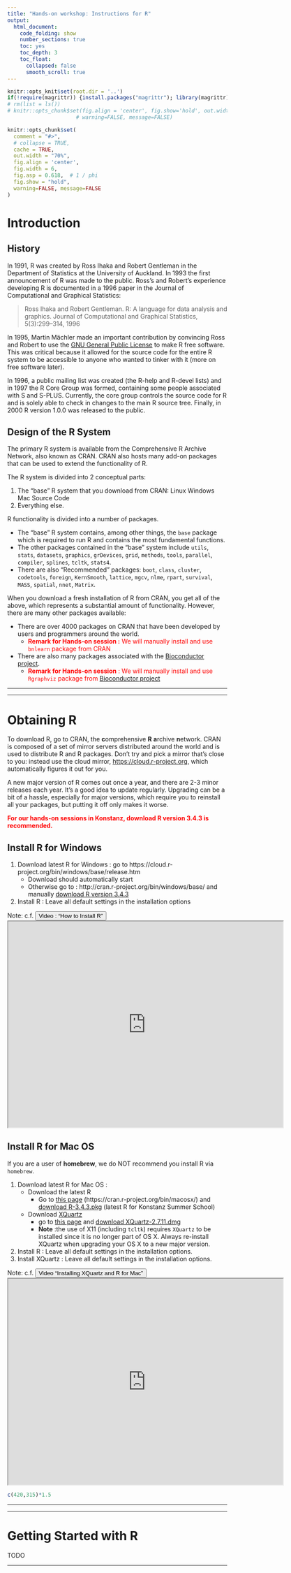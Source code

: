 ```yaml
---
title: "Hands-on workshop: Instructions for R"
output: 
  html_document:
    code_folding: show
    number_sections: true
    toc: yes
    toc_depth: 3
    toc_float:
      collapsed: false
      smooth_scroll: true
---
```


```r
knitr::opts_knit$set(root.dir = '..')
if(!require(magrittr)) {install.packages("magrittr"); library(magrittr);}
# rm(list = ls())
# knitr::opts_chunk$set(fig.align = 'center', fig.show='hold', out.width = '70%',
                      # warning=FALSE, message=FALSE)

knitr::opts_chunk$set(
  comment = "#>",
  # collapse = TRUE,
  cache = TRUE,
  out.width = "70%",
  fig.align = 'center',
  fig.width = 6,
  fig.asp = 0.618,  # 1 / phi
  fig.show = "hold",
  warning=FALSE, message=FALSE
)
```

# Introduction 

## History

In 1991, R was created by Ross Ihaka and Robert Gentleman in the Department of Statistics at the University of Auckland. In 1993 the first announcement of R was made to the public. Ross’s and Robert’s experience developing R is documented in a 1996 paper in the Journal of Computational and Graphical Statistics:

> Ross Ihaka and Robert Gentleman. R: A language for data analysis and graphics. Journal of Computational and Graphical Statistics, 5(3):299–314, 1996

In 1995, Martin Mächler made an important contribution by convincing Ross and Robert to use the [GNU General Public License](http://www.gnu.org/licenses/gpl-2.0.html) to make R free software. This was critical because it allowed for the source code for the entire R system to be accessible to anyone who wanted to tinker with it (more on free software later).

In 1996, a public mailing list was created (the R-help and R-devel lists) and in 1997 the R Core Group was formed, containing some people associated with S and S-PLUS. Currently, the core group controls the source code for R and is solely able to check in changes to the main R source tree. Finally, in 2000 R version 1.0.0 was released to the public.

## Design of the R System

The primary R system is available from the Comprehensive R Archive Network, also known as CRAN. CRAN also hosts many add-on packages that can be used to extend the functionality of R.

The R system is divided into 2 conceptual parts:

1. The “base” R system that you download from CRAN: Linux Windows Mac Source Code
1. Everything else.

R functionality is divided into a number of packages.

- The “base” R system contains, among other things, the `base` package which is required to run R and contains the most fundamental functions.
- The other packages contained in the “base” system include `utils`, `stats`, `datasets`, `graphics`, `grDevices`, `grid`, `methods`, `tools`, `parallel`, `compiler`, `splines`, `tcltk`, `stats4`.
- There are also “Recommended” packages: `boot`, `class`, `cluster`, `codetools`, `foreign`, `KernSmooth`, `lattice`, `mgcv`, `nlme`, `rpart`, `survival`, `MASS`, `spatial`, `nnet`, `Matrix`.

When you download a fresh installation of R from CRAN, you get all of the above, which represents a substantial amount of functionality. However, there are many other packages available:

- There are over 4000 packages on CRAN that have been developed by users and programmers around the world. 
    - <span style="color:red">**Remark for Hands-on session :** We will manually install and use `bnlearn` package from CRAN</span>
- There are also many packages associated with the [Bioconductor project](http://bioconductor.org/). 
    - <span style="color:red">**Remark for Hands-on session** : We will manually install and use `Rgraphviz` package from [Bioconductor project](http://bioconductor.org/)</span>

----

----

# Obtaining R

To download R, go to CRAN, the **c**omprehensive **R** **a**rchive **n**etwork. CRAN is composed of a set of mirror servers distributed around the world and is used to distribute R and R packages. Don't try and pick a mirror that's close to you: instead use the cloud mirror, <https://cloud.r-project.org>, which automatically figures it out for you.

A new major version of R comes out once a year, and there are 2-3 minor releases each year. It's a good idea to update regularly. Upgrading can be a bit of a hassle, especially for major versions, which require you to reinstall all your packages, but putting it off only makes it worse.

<span style="color:red">**For our hands-on sessions in Konstanz, download R version 3.4.3 is recommended.**</span>

## Install R for Windows

1. Download latest R for Windows : go to https://cloud.r-project.org/bin/windows/base/release.htm
    - Download should automatically start
    - Otherwise go to : http://cran.r-project.org/bin/windows/base/ and manually [download R version 3.4.3](https://cran.r-project.org/bin/windows/base/R-3.4.3-win.exe)
1. Install R : Leave all default settings in the installation options

Note: c.f. <button class="btn btn-primary" data-toggle="collapse" data-target="#YoutubeInstallRWin"> Video : "How to Install R"</button>
<div id="YoutubeInstallRWin" class="collapse">  
<div class="boxed">

<iframe width="630" height="472"
src="https://www.youtube.com/embed/MSmWl-sbn64">
</iframe>

</div>
</div>


## Install R for Mac OS

If you are a user of **homebrew**, we do NOT recommend you install R via `homebrew`.

1. Download latest R for Mac OS :
    - Download the latest R 
        - Go to [this page](https://cran.r-project.org/bin/macosx/) (https://cran.r-project.org/bin/macosx/) and [download R-3.4.3.pkg](https://cloud.r-project.org/bin/macosx/R-3.4.3.pkg) (latest R for Konstanz Summer School)
    - Download [XQuartz](https://www.xquartz.org/)
        - go to [this page](https://www.xquartz.org/) and [download XQuartz-2.7.11.dmg](https://dl.bintray.com/xquartz/downloads/XQuartz-2.7.11.dmg)
        - **Note** :the use of X11 (including `tcltk`) requires `XQuartz` to be installed since it is no longer part of OS X. Always re-install XQuartz when upgrading your OS X to a new major version.
1. Install R : Leave all default settings in the installation options.
1. Install XQuartz : Leave all default settings in the installation options.

Note: c.f. <button class="btn btn-primary" data-toggle="collapse" data-target="#YoutubeInstallRMac"> Video “Installing XQuartz and R for Mac” </button> 
<div id="YoutubeInstallRMac" class="collapse">  
<div class="boxed">

<iframe width="630" height="472"
src="https://www.youtube.com/embed/6-I0nd5ojXM">
</iframe>

</div>
</div>


```r
c(420,315)*1.5
```


----

----

# Getting Started with R

TODO

----
<!-- ### R Session { - } -->

<!-- After R is started, there is a console awaiting for input. At the prompt `>`, you can enter numbers and perform calculations. -->

<!-- ```{r} -->
<!-- 1 + 2  -->
<!-- ``` -->

<!-- ### Variable Assignment { - }  -->

<!-- We assign values to variables with the assignment operator `=`. Just typing the variable by itself at the prompt will print out the value. We should note that another form of assignment operator `<-` is also in use. -->

<!-- ```{r} -->
<!-- x = 1 -->
<!-- x  -->
<!-- ``` -->

<!-- ### Functions { - } -->

<!-- R functions are invoked by its name, then followed by the parenthesis, and zero or more arguments. The following apply the function `c()` to combine three numeric values into a vector. -->

<!-- ```{r} -->
<!-- c(1, 2, 3)  -->
<!-- ``` -->

<!-- ### Comments { - } -->

<!-- All text after the pound sign "#" within the same line is considered a comment. -->

<!-- ```{r} -->
<!-- 1 + 1      # this is a comment -->
<!-- ``` -->

<!-- ### Extension Package { - } -->

<!-- Sometimes we need additional functionality beyond those offered by the core R library. In order to install an extension package, you should invoke the `install.packages()` function at the prompt and follow the instruction. We will need `bnlearn` package. -->

<!-- ```{r eval = FALSE} -->
<!-- install.packages("bnlearn") # install bnlearn package -->
<!-- ``` -->

<!-- ### Getting Help { - }  -->

<!-- R provides extensive documentation. For example, entering `?c` or `help(c)` at the prompt gives documentation of the function `c` in R. Please give it a try. -->

<!-- ```{r} -->
<!-- help(c) -->
<!-- ``` -->

<!-- ---- -->

<!-- To run a typed command, just hit enter -->

<!-- The place in the RGui where you input commands is indicated in -->
<!-- the screenshot below:  -->



<!-- ---- -->

<!-- what is console ? -->
<!-- it begins with a `>` -->

<!-- # packages -->

<!-- # Basics -->

<!-- ## Object -->

<!-- vector -->
<!-- matrix -->
<!-- data.frame -->

<!-- plot() -->
<!-- ls() -->



<!-- df <- data.frame(x = c(1, 2, 3), y = c(0, 10, NA), z= c("a",NA,"b")) -->
<!-- df -->
<!-- na.omit(df) -->
<!-- na.rm(df) -->
<!-- na.rm(df, c("x","y")) -->
<!-- na.rm(df, "z") -->

<!-- library(questionr) -->

<!-- x <- list(abc = 1) -->
